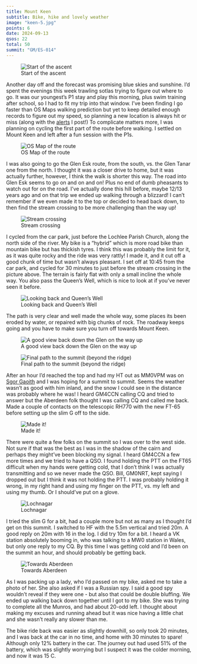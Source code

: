 ```yaml
---
title: Mount Keen
subtitle: Bike, hike and lovely weather
image: "keen-5.jpg"
points: 6
date: 2024-09-13
qsos: 22
total: 50
summit: "GM/ES-014"
---
```


![Start of the ascent](keen-7.jpg)

Another day off and the forecast was promising blue skies and sunshine. I'd spent the evenings this week trawling sotlas trying to figure out where to go. It was our youngest's P1 stay and play this morning, plus swim training after school, so I had to fit my trip into that window. I've been finding I go faster than OS Maps walking prediction but yet to keep detailed enough records to figure out my speed, so planning a new location is always hit or miss (along with the [alerts](https://sotawatch.sota.org.uk/en/) I post!) To complicate matters more, I was planning on cycling the first part of the route before walking. I settled on Mount Keen and left after a fun session with the P1s.

![OS Map of the route](route.png)

I was also going to go the Glen Esk route, from the south, vs. the Glen Tanar one from the north. I thought it was a closer drive to home, but it was actually further, however, I think the walk is shorter this way. The road into Glen Esk seems to go on and on and on! Plus no end of dumb pheasants to watch out for on the road. I've actually done this hill before, maybe 12/13 years ago and on that trip we ended up walking through a blizzard! I can't remember if we even made it to the top or decided to head back down, to then find the stream crossing to be more challenging than the way up!

![Stream crossing](keen-8.jpg)

I cycled from the car park, just before the Lochlee Parish Church, along the north side of the river. My bike is a "hybrid" which is more road bike than mountain bike but has thickish tyres. I think this was probably the limit for it, as it was quite rocky and the ride was very rattly! I made it, and it cut off a good chunk of time but wasn't always pleasant. I set off at 10:45 from the car park, and cycled for 30 minutes to just before the stream crossing in the picture above. The terrain is fairly flat with only a small incline the whole way. You also pass the Queen's Well, which is nice to look at if you've never seen it before.

![Looking back and Queen's Well](keen-9.jpg)

The path is very clear and well made the whole way, some places its been eroded by water, or repaired with big chunks of rock. The roadway keeps going and you have to make sure you turn off towards Mount Keen.

![A good view back down the Glen on the way up](keen-4.jpg)

![Final path to the summit (beyond the ridge)](keen-5.jpg)

After an hour I'd reached the top and had my HT out as MM0VPM was on [Sgor Gaoith](https://sotl.as/summits/GM/ES-009) and I was hoping for a summit to summit. Seems the weather wasn't as good with him inland, and the snow I could see in the distance was probably where he was! I heard GM4CCN calling CQ and tried to answer but the Aberdeen folk thought I was calling CQ and called me back. Made a couple of contacts on the telescopic RH770 with the new FT-65 before setting up the slim G off to the side.

![Made it!](keen-2.jpg)

There were quite a few folks on the summit so I was over to the west side. Not sure if that was the best as I was in the shadow of the cairn and perhaps they might've been blocking my signal. I heard GM4CCN a few more times and we tried to have a QSO. I found holding the PTT on the FT65 difficult when my hands were getting cold, that I don't think I was actually transmitting and so we never made the QSO. Bill, GM0NRT, kept saying I dropped out but I think it was not holding the PTT. I was probably holding it wrong, in my right hand and using my finger on the PTT, vs. my left and using my thumb. Or I should've put on a glove.

![Lochnagar](keen-6.jpg)

I tried the slim G for a bit, had a couple more but not as many as I thought I'd get on this summit. I switched to HF with the 5.5m vertical and tried 20m. A good reply on 20m with 16 in the log. I did try 10m for a bit. I heard a VK station absolutely booming in, who was talking to a MW0 station in Wales, but only one reply to my CQ. By this time I was getting cold and I'd been on the summit an hour, and should probably be getting back.

![Towards Aberdeen](keen-1.jpg)

As I was packing up a lady, who I'd passed on my bike, asked me to take a photo of her. She also asked if I was a Russian spy. I said a good spy wouldn't reveal if they were one - but also that could be double bluffing. We ended up walking back down together until I got to my bike. She was trying to complete all the Munros, and had about 20-odd left. I thought about making my excuses and running ahead but it was nice having a little chat and she wasn't really any slower than me.

The bike ride back was easier as slightly downhill, so only took 20 minutes, and I was back at the car in no time, and home with 30 minutes to spare! Although only 12% battery in the car. The journey out had used 51% of the battery, which was slightly worrying but I suspect it was the colder morning, and now it was 15 C.
